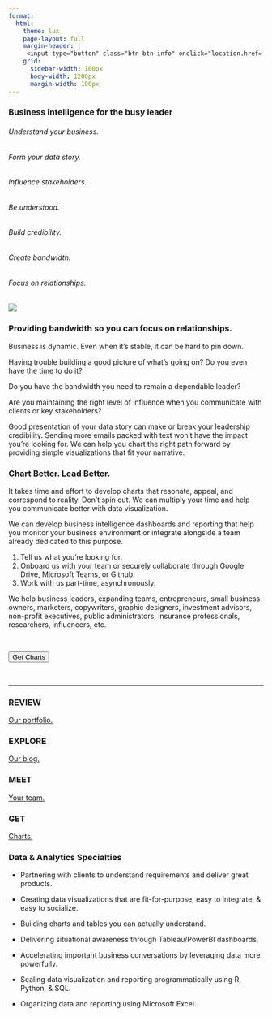 ```yaml
---
format:
  html:
    theme: lux
    page-layout: full
    margin-header: |
     <input type="button" class="btn btn-info" onclick="location.href='https://share.hsforms.com/1I8JrOQTdS2SPY59SMnyfNge0x16';" value="GET CHARTS">
    grid:
      sidebar-width: 100px
      body-width: 1200px
      margin-width: 100px
---
```


### Business intelligence for the busy leader

###### Understand your business.

###### Form your data story.

###### Influence stakeholders.

###### Be understood.

###### Build credibility.

###### Create bandwidth.

###### Focus on relationships.

![](pexels-alex-andrews-1203808.jpg)

### Providing bandwidth so you can focus on relationships.

Business is dynamic.  Even when it's stable, it can be hard to pin down.  

Having trouble building a good picture of what's going on?  Do you even have the time to do it?  

Do you have the bandwidth you need to remain a dependable leader?  

Are you maintaining the right level of influence when you communicate with clients or key stakeholders?

Good presentation of your data story can make or break your leadership credibility.  Sending more emails packed with text won't have the impact you're looking for.  We can help you chart the right path forward by providing simple visualizations that fit your narrative.  

### Chart Better. Lead Better.

It takes time and effort to develop charts that resonate, appeal, and correspond to reality.  Don't spin out. We can multiply your time and help you communicate better with data visualization.   

We can develop business intelligence dashboards and reporting that help you monitor your business environment or integrate alongside a team already dedicated to this purpose. 

1.  Tell us what you're looking for.
2.  Onboard us with your team or securely collaborate through Google Drive, Microsoft Teams, or Github.
3.  Work with us part-time, asynchronously.

We help business leaders, expanding teams, entrepreneurs, small business owners, marketers, copywriters, graphic designers, investment advisors, non-profit executives, public administrators, insurance professionals, researchers, influencers, etc.

<br>

<i class="bi bi-calendar-week-fill" ></i> <input type="button" class="btn btn-info" onclick="location.href='https://calendly.com/brian-davidhizar/30min';" value="Get Charts">

<br>
  
***

### REVIEW

[Our portfolio.](https://betadelta-analytics-research.github.io/website/DataViz.html)

### EXPLORE

[Our blog.](https://betadelta-analytics-research.github.io/website/blog_page.html)

### MEET

[Your team.](https://betadelta-analytics-research.github.io/website/profile.html)

### GET

[Charts.](https://betadelta-analytics-research.github.io/website/contact_us.html)

### Data & Analytics Specialties

-   Partnering with clients to understand requirements and deliver great products.

-   Creating data visualizations that are fit-for-purpose, easy to integrate, & easy to socialize.

-   Building charts and tables you can actually understand.

-   Delivering situational awareness through Tableau/PowerBI dashboards.

-   Accelerating important business conversations by leveraging data more powerfully.

-   Scaling data visualization and reporting programmatically using R, Python, & SQL.

-   Organizing data and reporting using Microsoft Excel.
